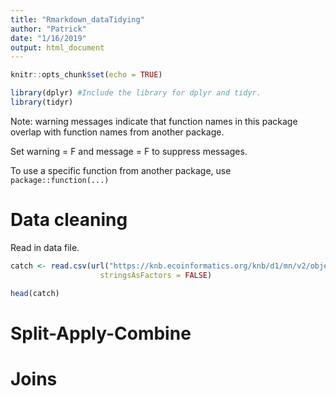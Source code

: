 ```yaml
---
title: "Rmarkdown_dataTidying"
author: "Patrick"
date: "1/16/2019"
output: html_document
---
```


```r
knitr::opts_chunk$set(echo = TRUE)
```

```r
library(dplyr) #Include the library for dplyr and tidyr.
library(tidyr)

```
Note: warning messages indicate that function names in this package overlap with function names from another package.  

Set warning = F and message = F to suppress messages.

To use a specific function from another package, use  `package::function(...)`

# Data cleaning

Read in data file.

```r

catch <- read.csv(url("https://knb.ecoinformatics.org/knb/d1/mn/v2/object/df35b.302.1", method = "libcurl"),
                    stringsAsFactors = FALSE)

head(catch)
```


# Split-Apply-Combine

# Joins